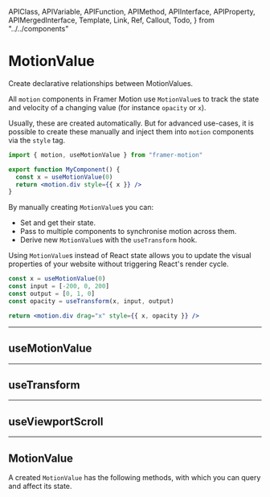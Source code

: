 <!-- 👋 Editing this file? Need help? → https://github.com/framer/api-docs/blob/master/CONTRIBUTING.md -->

  APIClass,
  APIVariable,
  APIFunction,
  APIMethod,
  APIInterface,
  APIProperty,
  APIMergedInterface,
  Template,
  Link,
  Ref,
  Callout,
  Todo,
} from "../../components"


# MotionValue

<span className="lead">
  Create declarative relationships between MotionValues.
</span>

<div>

All `motion` components in Framer Motion use `MotionValue`s to track the state and velocity of a changing value (for instance `opacity` or `x`).

Usually, these are created automatically. But for advanced use-cases, it is possible to create these manually and inject them into `motion` components via the `style` tag.

</div>

```jsx
import { motion, useMotionValue } from "framer-motion"

export function MyComponent() {
  const x = useMotionValue(0)
  return <motion.div style={{ x }} />
}
```

<div>

By manually creating `MotionValue`s you can:

- Set and get their state.
- Pass to multiple components to synchronise motion across them.
- Derive new `MotionValue`s with the `useTransform` hook.

Using `MotionValue`s instead of React state allows you to update the visual properties of your website without triggering React's render cycle.

</div>

```jsx
const x = useMotionValue(0)
const input = [-200, 0, 200]
const output = [0, 1, 0]
const opacity = useTransform(x, input, output)

return <motion.div drag="x" style={{ x, opacity }} />
```

---

## useMotionValue

<APIFunction name="useMotionValue()" />

---

## useTransform

<APIFunction name="useTransform()" />

<APIFunction name="(useTransform:1)" />

---

## useViewportScroll

<APIFunction name="useViewportScroll()" />

---

## MotionValue

A created `MotionValue` has the following methods, with which you can query and affect its state.

<APIFunction name="MotionValue.get()" />
<APIFunction name="MotionValue.getVelocity()" />
<APIFunction name="MotionValue.set()" />
<APIFunction name="MotionValue.isAnimating()" />
<APIFunction name="MotionValue.stop()" />
<APIFunction name="MotionValue.onChange()" />
<APIFunction name="MotionValue.destroy()" />
